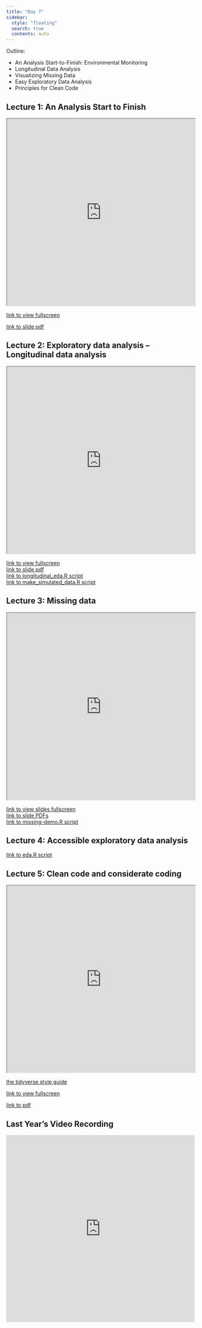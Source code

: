```yaml
---
title: "Day 7"
sidebar:
  style: "floating"
  search: true
  contents: auto
---
```


Outline: 

  * An Analysis Start-to-Finish: Environmental Monitoring
  * Longitudinal Data Analysis
  * Visualizing Missing Data 
  * Easy Exploratory Data Analysis 
  * Principles for Clean Code
  
:::{.callout-tip collapse='true'}
## Lecture 1: An Analysis Start to Finish 

<iframe src="https://id529.github.io/lectures2024/day7/lecture1-data-analysis-start-to-finish/data-analysis-start-to-finish.html#/data-analysis-from-start-to-finish" width="100%" height="500px"></iframe>
:::

<a href="https://id529.github.io/lectures2024/day7/lecture1-data-analysis-start-to-finish/data-analysis-start-to-finish.html#/data-analysis-from-start-to-finish">link to view fullscreen</a> <br>

<a href='https://drive.google.com/file/d/1ChSP6ROvVakYR_o5kLpPw8fsPivvLQkq/view?usp=drive_link'>link to slide pdf</a><br>

:::{.callout-tip collapse='true'}
## Lecture 2: Exploratory data analysis -- Longitudinal data analysis

<iframe src="https://ctesta01.github.io/longitudinal_eda_talk/longitudinal_eda.html" width="100%" height="500px"></iframe>
:::

<a href="https://ctesta01.github.io/longitudinal_eda_talk/longitudinal_eda.html#1">link to view fullscreen </a> <br>
<a href="https://drive.google.com/file/d/1ei8nQa8z-GeYakOdyZkRCF4yN2jZSxFx/view?usp=drive_link">link to slide pdf</a> <br>
<a href="https://github.com/ID529/lectures/blob/69d500e7d0ecc02e0b5a1bbceb17c11fd3fa19db/day7/lecture2-longitudinal-data-analysis/longitudinal_eda.R"> link to longitudinal_eda.R script <a>
<br>
<a href="https://github.com/ID529/lectures/blob/69d500e7d0ecc02e0b5a1bbceb17c11fd3fa19db/day7/lecture2-longitudinal-data-analysis/make_simulated_data.R"> link to make_simulated_data.R script </a>

:::{.callout-tip collapse='true'}
## Lecture 3: Missing data
<iframe src="https://id529.github.io/lectures/day7/lecture2-missing-data/missing-data.html" width="100%" height="500px"></iframe>
:::
<a href="https://id529.github.io/lectures/day7/lecture2-missing-data/missing-data.html" >link to view slides fullscreen</a>
<br>
<a href="https://drive.google.com/file/d/1hXNs3z-491eOBDo3H5pvogbax1O8oM1R/view?usp=share_link" > link to slide PDFs </a>
<br>
<a href = "https://github.com/ID529/lectures/blob/69d500e7d0ecc02e0b5a1bbceb17c11fd3fa19db/day7/lecture2-missing-data/missing-demo.R" > link to missing-demo.R script </a>


:::{.callout-tip collapse='true'}
## Lecture 4: Accessible exploratory data analysis

<a href= "https://github.com/ID529/lectures/blob/69d500e7d0ecc02e0b5a1bbceb17c11fd3fa19db/day7/lecture3-accessible-eda/eda.R"> link to eda.R script </a>
:::

:::{.callout-tip collapse='true'}
## Lecture 5: Clean code and considerate coding 
<iframe src="https://id529.github.io/lectures/day7/lecture4-clean-code-and-considerate-coding/clean_code.html" width="100%" height="500px"></iframe>

<a href="https://style.tidyverse.org/index.html">the tidyverse style guide</a>
:::

<a href="https://id529.github.io/lectures/day7/lecture4-clean-code-and-considerate-coding/clean_code.html">link to view fullscreen</a> <br>

<a href="https://drive.google.com/file/d/10ZQCPBuz-ON-lC6FKRB9OBBEDeIRkAid/view?usp=drive_link">link to pdf</a> <br>

:::{.callout-tip collapse='true'}
## Last Year's Video Recording
<iframe width="100%" height="500" src="https://www.youtube.com/embed/64LwElkfOuU" title="YouTube video player" frameborder="0" allow="accelerometer; autoplay; clipboard-write; encrypted-media; gyroscope; picture-in-picture; web-share" allowfullscreen></iframe>
:::
